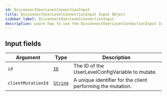 ```yaml
---
id: DisconnectUserLevelConnectionInput
title: DisconnectUserLevelConnectionInput Input Object
sidebar_label: DisconnectUserLevelConnectionInput
description: Learn how to use the DisconnectUserLevelConnectionInput Input Object for Builder's API.
---
```


## Input fields

| Argument           | Type                                     | Description                                                 |
| ------------------ | ---------------------------------------- | ----------------------------------------------------------- |
| `id`               | [`ID`](/self-managed/composer/builder/api/schema/scalar/ID.mdx)         | The ID of the UserLevelConfigVariable to mutate.            |
| `clientMutationId` | [`String`](/self-managed/composer/builder/api/schema/scalar/String.mdx) | A unique identifier for the client performing the mutation. |
